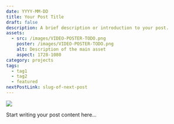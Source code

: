 ```yaml
---
date: YYYY-MM-DD
title: Your Post Title
draft: false
description: A brief description or introduction to your post.
assets:
  - src: /images/VIDEO-POSTER-TODO.png
    poster: /images/VIDEO-POSTER-TODO.png
    alt: Description of the main asset
    aspect: 1728-1080
category: projects
tags:
  - tag1
  - tag2
  - featured
nextPostLink: slug-of-next-post
---
```


<Img
  aspect="1729-1080"
  src="/images/VIDEO-POSTER-TODO.png"
  poster="/images/VIDEO-POSTER-TODO.png"
/>

Start writing your post content here…
